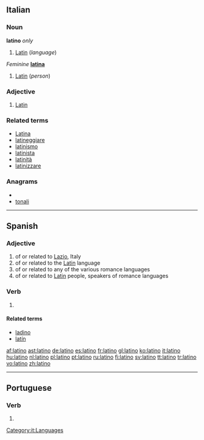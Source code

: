 {{also|Latino|latino-}}
==Italian==

===Noun===
'''latino''' {{m|s}} ''only''

# [[Latin]] (''language'')

{{it-noun|latin|m|o|i}} ''Feminine'' '''[[latina]]'''

# [[Latin]] (''person'')

===Adjective===
{{it-adj|latin}}

# [[Latin]]

===Related terms===
* [[Latina]]
* [[latineggiare]]
* [[latinismo]]
* [[latinista]]
* [[latinità]]
* [[latinizzare]]

===Anagrams===
* {{alphagram|ailnot}}
* [[tonali#Italian|tonali]]

[[Category:it:Languages]]

----

==Spanish==

===Adjective===
{{es-adj|feminine=latina}}

# of or related to [[Lazio]], Italy
# of or related to the [[Latin]] language
# of or related to any of the various romance languages
# of or related to [[Latin]] people, speakers of romance languages

===Verb===
{{es-verb-form|latinar}}
 
# {{es-verb form of|ending=ar|mood=indicative|tense=present|pers=1|number=singular|[[latinar]]}}

====Related terms====
* [[ladino]]
* [[latín]]

[[af:latino]]
[[ast:latino]]
[[de:latino]]
[[es:latino]]
[[fr:latino]]
[[gl:latino]]
[[ko:latino]]
[[it:latino]]
[[hu:latino]]
[[nl:latino]]
[[pl:latino]]
[[pt:latino]]
[[ru:latino]]
[[fi:latino]]
[[sv:latino]]
[[tt:latino]]
[[tr:latino]]
[[vo:latino]]
[[zh:latino]]

----
==Portuguese==

===Verb===
{{pt-verb form}}

# {{pt-verb form of|[[latinar]]|ar|indicative|present|singular|first}}
{{rfc-auto}}